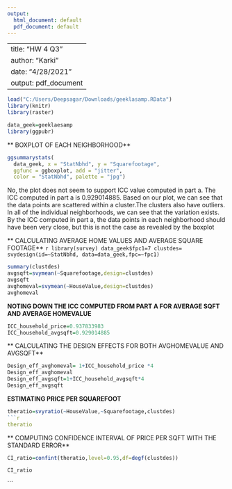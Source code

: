 ---
output:
  html_document: default
  pdf_document: default
---
---
title: "HW 4 Q3"
author: "Karki"
date: "4/28/2021"
output: pdf_document
--

```{r,include=FALSE}
load("C:/Users/Deepsagar/Downloads/geeklasamp.RData")
library(knitr)
library(raster)
```
```{r,include=FALSE}
data_geek=geeklaesamp
library(ggpubr)
```
** BOXPLOT OF EACH NEIGHBORHOOD**
```{r, include=TRUE}
ggsummarystats(
  data_geek, x = "StatNbhd", y = "Squarefootage", 
  ggfunc = ggboxplot, add = "jitter",
  color = "StatNbhd", palette = "jpg")
```



No, the plot does not seem to support ICC value computed in part a. The ICC computed in part a is 0.929014885. Based on our plot, we can see that the data points are scattered within a cluster.The clusters also have outliers. In all of the individual neighborhoods, we can see that the variation exists. By the ICC computed in part a, the data points in each neighborhood should have been very close, but this
 is not the case as revealed by the boxplot
 
 ** CALCULATING AVERAGE HOME VALUES AND AVERAGE SQUARE FOOTAGE**
 ```{r,include=FALSE}
library(survey)
data_geek$fpc1=7
clustdes= svydesign(id=~StatNbhd, data=data_geek,fpc=~fpc1)
```
```{r,include=TRUE}
summary(clustdes)
avgsqft=svymean(~Squarefootage,design=clustdes)
avgsqft
avghomeval=svymean(~HouseValue,design=clustdes)
avghomeval
```
**NOTING DOWN THE ICC COMPUTED FROM PART A FOR AVERAGE SQFT AND AVERAGE HOMEVALUE**
```{r, include=TRUE}
ICC_household_price=0.937833983
ICC_household_avgsqft=0.929014885
```
** CALCULATING THE DESIGN EFFECTS FOR BOTH AVGHOMEVALUE AND AVGSQFT**
```{r,include=TRUE}
Design_eff_avghomeval= 1+ICC_household_price *4
Design_eff_avghomeval
Design_eff_avgsqft=1+ICC_household_avgsqft*4
Design_eff_avgsqft
```
**ESTIMATING PRICE PER SQUAREFOOT**
```{r,include=FALSE}
theratio=svyratio(~HouseValue,~Squarefootage,clustdes)
```{r,include=TRUE}
theratio
```
** COMPUTING CONFIDENCE INTERVAL OF PRICE PER SQFT WITH THE STANDARD ERROR**
```{r, include=FALSE}
CI_ratio=confint(theratio,level=0.95,df=degf(clustdes))
```
```{r, include=TRUE}
CI_ratio
```
```